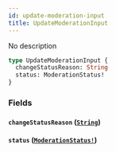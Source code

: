 ```yaml
---
id: update-moderation-input
title: UpdateModerationInput
---
```


No description

```graphql
type UpdateModerationInput {
  changeStatusReason: String
  status: ModerationStatus!
}
```

### Fields

#### `changeStatusReason` ([`String`](/docs/graphql/scalars/string))

#### `status` ([`ModerationStatus!`](/docs/graphql/enums/moderation-status))
